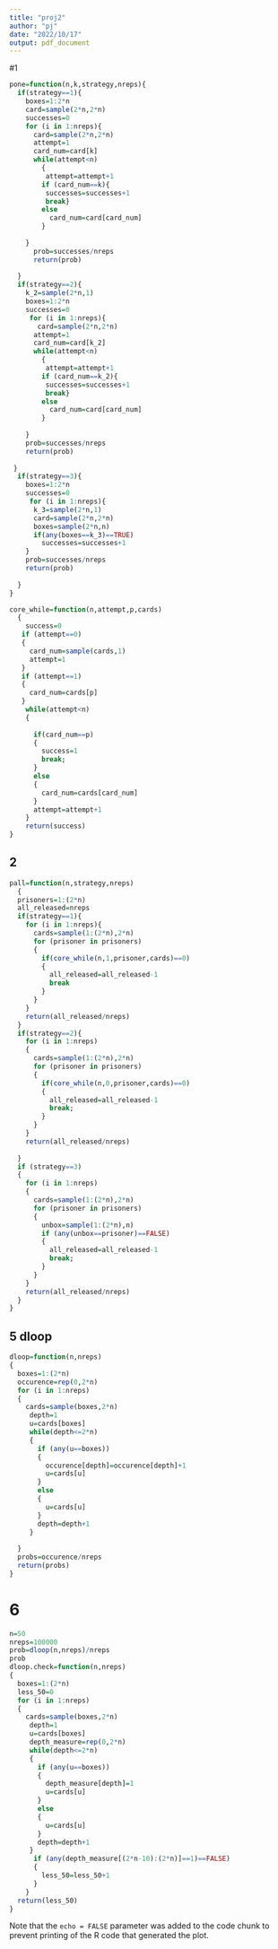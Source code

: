 ---
title: "proj2"
author: "pj"
date: "2022/10/17"
output: pdf_document
---
#1
```{r , include=FALSE}
pone=function(n,k,strategy,nreps){
  if(strategy==1){
    boxes=1:2*n
    card=sample(2*n,2*n)
    successes=0
    for (i in 1:nreps){
      card=sample(2*n,2*n)
      attempt=1
      card_num=card[k]
      while(attempt<n)
        {
         attempt=attempt+1
        if (card_num==k){
         successes=successes+1
         break}
        else
          card_num=card[card_num]
        }
    
    }
      prob=successes/nreps
      return(prob)
    
  }
  if(strategy==2){
    k_2=sample(2*n,1)
    boxes=1:2*n
    successes=0
     for (i in 1:nreps){
       card=sample(2*n,2*n)
      attempt=1
      card_num=card[k_2]
      while(attempt<n)
        {
         attempt=attempt+1
        if (card_num==k_2){
         successes=successes+1
         break}
        else
          card_num=card[card_num]
        }
    
    }
    prob=successes/nreps
    return(prob)
    
 }
  if(strategy==3){
    boxes=1:2*n
    successes=0
     for (i in 1:nreps){
      k_3=sample(2*n,1)
      card=sample(2*n,2*n)
      boxes=sample(2*n,n)
      if(any(boxes==k_3)==TRUE)
        successes=successes+1
    }
    prob=successes/nreps
    return(prob)
    
  }
}
```

```{r}
core_while=function(n,attempt,p,cards)
  {
    success=0
   if (attempt==0)
   {
     card_num=sample(cards,1)
     attempt=1
   }
   if (attempt==1)
   {
     card_num=cards[p]
   }
    while(attempt<n)
    {
     
      if(card_num==p)
      {
        success=1
        break;
      }
      else
      {
        card_num=cards[card_num]
      }
      attempt=attempt+1
    }
    return(success)
}
```

## 2

```{r 2}
pall=function(n,strategy,nreps)
  {
  prisoners=1:(2*n)
  all_released=nreps
  if(strategy==1){
    for (i in 1:nreps){
      cards=sample(1:(2*n),2*n)
      for (prisoner in prisoners)
      {
        if(core_while(n,1,prisoner,cards)==0)
        {
          all_released=all_released-1
          break
        }
      }
    }
    return(all_released/nreps)
  }
  if(strategy==2){
    for (i in 1:nreps)
    {
      cards=sample(1:(2*n),2*n)
      for (prisoner in prisoners)
      {
        if(core_while(n,0,prisoner,cards)==0)
        {
          all_released=all_released-1
          break;
        }
      }
    }
    return(all_released/nreps)
    
  }
  if (strategy==3)
  {
    for (i in 1:nreps)
    {
      cards=sample(1:(2*n),2*n)
      for (prisoner in prisoners)
      {
        unbox=sample(1:(2*n),n)
        if (any(unbox==prisoner)==FALSE)
        {
          all_released=all_released-1
          break;
        }
      }
    }
    return(all_released/nreps)
  }
}
```

## 5 dloop


```{r ,echo=FALSE}
dloop=function(n,nreps)
{
  boxes=1:(2*n)
  occurence=rep(0,2*n)
  for (i in 1:nreps)
  {
    cards=sample(boxes,2*n)
     depth=1
     u=cards[boxes]
     while(depth<=2*n)
     {
       if (any(u==boxes))
       {
         occurence[depth]=occurence[depth]+1
         u=cards[u]
       }
       else
       {
         u=cards[u]
       }
       depth=depth+1
     }
    
  }
  probs=occurence/nreps
  return(probs)
}
```

# 6
```{r, echo=FALSE}
n=50 
nreps=100000
prob=dloop(n,nreps)/nreps
prob
dloop.check=function(n,nreps)
{
  boxes=1:(2*n)
  less_50=0
  for (i in 1:nreps)
  {
    cards=sample(boxes,2*n)
     depth=1
     u=cards[boxes]
     depth_measure=rep(0,2*n)
     while(depth<=2*n)
     {
       if (any(u==boxes))
       {
         depth_measure[depth]=1
         u=cards[u]
       }
       else
       {
         u=cards[u]
       }
       depth=depth+1
     }
      if (any(depth_measure[(2*n-10):(2*n)]==1)==FALSE)
      {
        less_50=less_50+1
      }
    }
  return(less_50)
}
```

Note that the `echo = FALSE` parameter was added to the code chunk to prevent printing of the R code that generated the plot.
